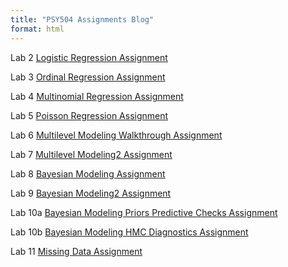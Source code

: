 ```yaml
---
title: "PSY504 Assignments Blog"
format: html
---
```


Lab 2 [Logistic Regression Assignment](assignments/logistic_regression.html)

Lab 3 [Ordinal Regression Assignment](assignments/ordinal_regression.html)

Lab 4 [Multinomial Regression Assignment](assignments/multinomial_regression.html)

Lab 5 [Poisson Regression Assignment](assignments/poisson_regression.html)

Lab 6 [Multilevel Modeling Walkthrough Assignment](assignments/multilevel-modeling-walkthrough/multilevel_modeling_walkthrough.html)

Lab 7 [Multilevel Modeling2 Assignment](assignments/multilevel_modeling2.html)

Lab 8 [Bayesian Modeling Assignment](assignments/bayesian_modeling.html)

Lab 9 [Bayesian Modeling2 Assignment](assignments/bayesian_modeling_part2.html)

Lab 10a [Bayesian Modeling Priors Predictive Checks Assignment](assignments/bayes_priors_predictive_checks.html)

Lab 10b [Bayesian Modeling HMC Diagnostics Assignment](assignments/bayes_HMC_diagnostics.html)

Lab 11 [Missing Data Assignment](assignments/missing_data.html)


